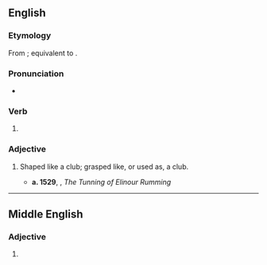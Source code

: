 ==English==

===Etymology===
From {{inh|en|enm|clubbyd}}; equivalent to {{af|en|club|-ed}}.

===Pronunciation===
* {{IPA|en|/klʌbd/}}

===Verb===
{{head|en|verb form}}

# {{en-past of|club}}

===Adjective===
{{en-adj}}

# Shaped like a club; grasped like, or used as, a club.
#: {{sense|shaped like a club}} {{synonyms|en|clavate|claviform}}
#* '''a. 1529''', {{w|John Skelton}}, ''The Tunning of Elinour Rumming''
#*:{{quote|en|Her legges that ye myght se;<br>But they were sturdy and stubbed, <br>Myghty pestels and '''clubbed''', <br>As fayre and as whyte <br>As the fote of a kyte}}

----

==Middle English==

===Adjective===
{{head|enm|adjective}}

# {{alternative form of|enm|clubbyd}}